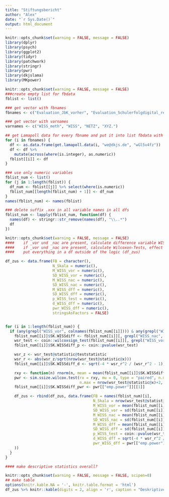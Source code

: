---
title: "Stiftungsbericht"
author: "Alex"
date: "`r Sys.Date()`"
output: html_document
---

```{r setup, include=FALSE, echo=FALSE}
knitr::opts_chunk$set(warning = FALSE, message = FALSE) 
library(dplyr)
library(psych)
library(ggplot2)
library(tidyr)
library(patchwork)
library(stringr)
library(pwr)
library(dkjslama)
library(MKpower)
```

```{r Lamapoll API, echo=FALSE}
knitr::opts_chunk$set(warning = FALSE, message = FALSE) 
###create empty list for fbdata
fblist <- list()

### get vector with fbnames
fbnames <- c("Evaluation_JbK_vorher", "Evaluation_Schulerfolgdigital_retro")

### get vector with varnames
varnames <- c("WISS_meth", "WISS", "NETZ", "XYZ.")

## get Lamapoll data for every fbname and put it into list fbdata with fbname as name of df
for (i in fbnames) {
  df <- as.data.frame(get.lamapoll.data(i, "we@dkjs.de", "wGl5v4fz"))
  df <- df %>%
    mutate(across(where(is.integer), as.numeric))
  fblist[[i]] <- df
}

### use only numeric variables
fblist_num <- list()
for (j in 1:length(fblist)) {
  df_num <- fblist[[j]] %>% select(where(is.numeric))
  fblist_num[[length(fblist_num) + 1]] <- df_num
}
names(fblist_num) <- names(fblist)

### delete suffix .xxx in all variable names in all dfs
fblist_num <- lapply(fblist_num, function(df) {
  names(df) <- stringr::str_remove(names(df), "\\..*")
  df
})

```

```{r reduce and pick, echo=FALSE}
knitr::opts_chunk$set(warning = FALSE, message = FALSE) 
####    if _vor und _nac are present, calculate difference variable WISS_diff = _nac - _vor
####    if _vor und _nac are present, calculate Wilcoxon-Tests, effect size and power. attatch results to dfs.
####    put everything in a df outside of the logic (df_zus)

df_zus <- data.frame(FB = character(),
                     N_Skala = numeric(),
                     M_WISS_vor = numeric(),
                     SD_WISS_vor = numeric(),
                     M_WISS_nac = numeric(),
                     SD_WISS_nac = numeric(),
                     M_WISS_dff = numeric(),
                     SD_WISS_dff = numeric(),
                     p_WISS_test = numeric(),
                     d_WISS_dff = numeric(),
                     pwr_WISS_dff = numeric(),
                     stringsAsFactors = FALSE)


for (i in 1:length(fblist_num)) {
  if (any(grepl("WISS_vor", colnames(fblist_num[[i]]))) & any(grepl("WISS_nac", colnames(fblist_num[[i]])))) {
    fblist_num[[i]]$SK.WISSdiff <- fblist_num[[i]][, grepl("WISS_nac", colnames(fblist_num[[i]]))] - fblist_num[[i]][, grepl("WISS_vor", colnames(fblist_num[[i]]))]
    wsr_test <- coin::wilcoxsign_test(fblist_num[[i]][, grepl("WISS_vor", colnames(fblist_num[[i]]))] ~ fblist_num[[i]][, grepl("WISS_nac", colnames(fblist_num[[i]]))], data = fblist_num[[i]], zero.method = "Wilcoxon")
    fblist_num[[i]]$SK.WISSdiff_p <- coin::pvalue(wsr_test)

    wsr_z <- wsr_test@statistic@teststatistic
    wsr_r <- abs(wsr_z/sqrt(nrow(wsr_test@statistic@x)))
    fblist_num[[i]]$SK.WISSdiff_d <- sqrt(-4 * wsr_r^2 / (wsr_r^2 - 1))

    rxy <- function(n) rnorm(n, mean = mean(fblist_num[[i]]$SK.WISSdiff, na.rm = T), sd(fblist_num[[i]]$SK.WISSdiff, na.rm = T))
    pwr <- sim.ssize.wilcox.test(rx = rxy, mu = 0, type = "paired", n.min = nrow(wsr_test@statistic@x),
                                 n.max = nrow(wsr_test@statistic@x)+2, step.size = 1, iter = 1000, BREAK = FALSE)
    fblist_num[[i]]$SK.WISSdiff_pwr <- pwr[["emp.power"]][[1]]

    df_zus <- rbind(df_zus, data.frame(FB = names(fblist_num)[i],
                                       N_Skala = nrow(wsr_test@statistic@x),
                                       M_WISS_vor = mean(fblist_num[[i]][, grepl("WISS_vor", colnames(fblist_num[[i]]))], na.rm = T),
                                       SD_WISS_vor = sd(fblist_num[[i]][, grepl("WISS_vor", colnames(fblist_num[[i]]))], na.rm = T),
                                       M_WISS_nac = mean(fblist_num[[i]][, grepl("WISS_nac", colnames(fblist_num[[i]]))], na.rm = T),
                                       SD_WISS_nac = sd(fblist_num[[i]][, grepl("WISS_nac", colnames(fblist_num[[i]]))], na.rm = T),
                                       M_WISS_dff = mean(fblist_num[[i]]$SK.WISSdiff, na.rm = T),
                                       SD_WISS_dff = sd(fblist_num[[i]]$SK.WISSdiff, na.rm = T),
                                       p_WISS_test = coin::pvalue(wsr_test),
                                       d_WISS_dff = sqrt(-4 * wsr_r^2 / (wsr_r^2 - 1)),
                                       pwr_WISS_dff = pwr[["emp.power"]][[1]]
    ))
  }
}

#### make descriptive statistics overall?
```

```{r print results, echo=FALSE}
knitr::opts_chunk$set(warning = FALSE, message = FALSE, scipen=0) 
## make table
options(knitr.kable.NA = '-', knitr.table.format = 'html')
df_zus %>% knitr::kable(digits = 2, align = 'r', caption = "Deskriptive Statistik selbsteingeschätzten Wissens und Teststatistik für Wissensveränderung")

```
